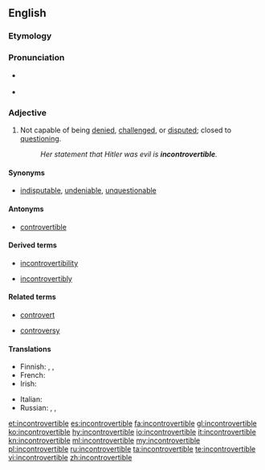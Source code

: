 ==English==

===Etymology===
{{prefix|in|controvertible}}

===Pronunciation===
* {{a|UK}} {{IPA|/ˌɪŋ.kɒn.tɹəˈvɜː.təbl̩/}}
* {{audio|En-uk-incontrovertible.ogg|Audio (UK)|lang=en}}

===Adjective===
{{en-adj}}

# Not capable of being [[denied]], [[challenged]], or [[disputed]]; closed to [[question]]ing.
#: ''Her statement that Hitler was evil is '''incontrovertible'''.''

====Synonyms====
* [[indisputable]], [[undeniable]], [[unquestionable]]

====Antonyms====
* [[controvertible]]

====Derived terms====
{{rel-top3|Terms derived from "incontrovertible"}}
* [[incontrovertibility]]
{{rel-mid3}}
* [[incontrovertibly]]
{{rel-mid3}}
{{rel-bottom}}

====Related terms====
{{rel-top3|Terms etymologically related to "incontrovertible"}}
* [[controvert]]
{{rel-mid3}}
* [[controversy]]
{{rel-mid3}}
{{rel-bottom}}

====Translations====
{{trans-top|Not capable of being denied, challenged, or disputed; closed to questioning}}
* Finnish: {{t+|fi|kiistaton}}, {{t|fi|kieltämätön}}, {{t|fi|kiistämätön}}
* French: {{t+|fr|irréfutable}}
* Irish: {{t|ga|dobhréagnaithe}}
{{trans-mid}}
* Italian: {{t+|it|incontrovertibile}}
* Russian: {{t+|ru|неопровержимый}}, {{t+|ru|неоспоримый}}, {{t+|ru|несомненный}}
{{trans-bottom}}

[[et:incontrovertible]]
[[es:incontrovertible]]
[[fa:incontrovertible]]
[[gl:incontrovertible]]
[[ko:incontrovertible]]
[[hy:incontrovertible]]
[[io:incontrovertible]]
[[it:incontrovertible]]
[[kn:incontrovertible]]
[[ml:incontrovertible]]
[[my:incontrovertible]]
[[pl:incontrovertible]]
[[ru:incontrovertible]]
[[ta:incontrovertible]]
[[te:incontrovertible]]
[[vi:incontrovertible]]
[[zh:incontrovertible]]